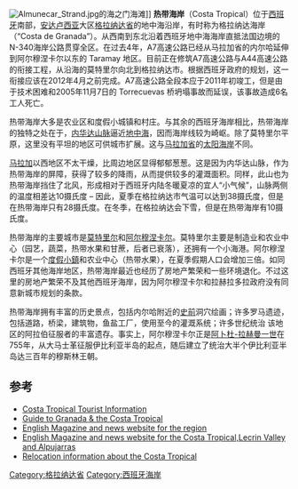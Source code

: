 [[Image:Almunecar_Strand.jpg|thumb]]的海之门海滩]]
'''热带海岸'''（Costa Tropical）位于[[西班牙|西班牙]]南部，[[安达卢西亚|安达卢西亚]]大区[[格拉纳达省|格拉纳达省]]的地中海沿岸，有时称为格拉纳达海岸（“Costa de Granada”）。从西南到东北沿着西班牙地中海海岸直抵法国边境的N-340海岸公路贯穿全区。在过去4年，A7高速公路已经从马拉加省的内尔哈延伸到阿尔穆涅卡尔以东的 Taramay 地区。目前正在修筑A7高速公路与A44高速公路的衔接工程，从沿海的莫特里尔向北到格拉纳达市。根据西班牙政府的规划，这一衔接应该在2012年4月之前完成。A7高速公路全段本应于2011年初竣工，但是由于技术困难和2005年11月7日的 Torrecuevas 桥坍塌事故而延误，该事故造成6名工人死亡。

热带海岸大多是农业区和度假小城镇和村庄。与其余的西班牙海岸相比，热带海岸的独特之处在于，[[内华达山脉_(西班牙)|内华达山脉]]逼近[[地中海|地中海]]，因而海岸线较为崎岖。除了莫特里尔平原，这里没有平坦的地区可供城市扩展。这与[[马拉加省|马拉加省]]的[[太阳海岸|太阳海岸]]不同。

[[马拉加|马拉加]]以西地区不太干燥，比周边地区显得郁郁葱葱。这是因为内华达山脉，作为热带海岸的屏障，获得了较多的降雨，从而提供较多的灌溉面积。同样，此山也为热带海岸挡住了北风，形成相对于西班牙内陆冬暖夏凉的宜人“小气候”，山脉两侧的温度相差达10摄氏度 – 因此，夏季在格拉纳达市气温可以达到38摄氏度，但是在热带海岸只有28摄氏度。在冬季，在格拉纳达会下雪，但是在热带海岸有10摄氏度。 

热带海岸的主要城市是[[莫特里尔|莫特里尔]]和[[阿尔穆涅卡尔|阿尔穆涅卡尔]]。莫特里尔主要是制造业和农业中心（园艺，蔬菜，热带水果和甘蔗，后者已衰落），还拥有一个小海港。阿尔穆涅卡尔是一个[[度假小鎮|度假小鎮]]和农业中心（热带水果），在夏季假期人口会增加三倍。如同西班牙其他海岸地区，热带海岸最近也经历了房地产繁荣和一些环境退化。不过这里的房地产繁荣不及其他西班牙海岸，因为阿尔穆涅卡尔和拉赫拉多拉政府没有同意新城市规划的条款。

热带海岸拥有丰富的历史景点，包括内尔哈附近的[[史前|史前]]洞穴绘画；许多罗马遗迹，包括道路，桥梁，建筑物，鱼盐工厂，使用至今的灌溉系统；许多世纪统治 该地区的阿拉伯征服者的丰富遗存。事实上，阿尔穆涅卡尔正是[[阿卜杜-拉赫曼一世|阿卜杜-拉赫曼一世]]在755年，从大马士革征服伊比利亚半岛的起点，随后建立了统治大半个伊比利亚半岛达三百年的穆斯林王朝。

==参考==
*[http://www.costatropical.net Costa Tropical Tourist Information] {{Wayback|url=http://www.costatropical.net/ |date=20140502000405 }}
*[http://www.costatropical.com Guide to Granada & the Costa Tropical] {{Wayback|url=http://www.costatropical.com/ |date=20200131033352 }}
*[http://www.costatropicalnews.com English Magazine and news website for the region] {{Wayback|url=http://www.costatropicalnews.com/ |date=20080921234107 }}
*[https://web.archive.org/web/20110517092054/http://www.seasidegazette.es/ English Magazine and news website for the Costa Tropical,Lecrin Valley and Alpujarras]
*[http://www.wisemovetospain.com Relocation information about the Costa Tropical] {{Wayback|url=http://www.wisemovetospain.com/ |date=20110513163603 }}

[[Category:格拉纳达省|Category:格拉纳达省]]
[[Category:西班牙海岸|Category:西班牙海岸]]